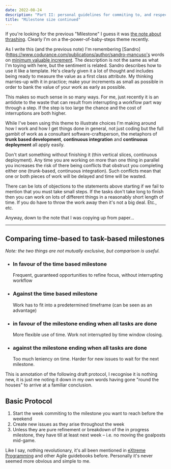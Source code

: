 ```yaml
---
date: 2022-08-24
description: "Part II: personal guidelines for commiting to, and respecting, milestones"
title: "Milestone size continued"
---
```


If you're looking for the previous "Milestone" I guess it was [the note about thrashing](https://www.laurencelord.co.uk/notes/milestones-guidelines). Clearly I'm on a the-power-of-baby-steps theme recently.

As I write this (and the previous note) I'm remembering [Sandro](https://www.codurance.com/publications/author/sandro-mancuso's words on [minimum valuable increment](https://www.codurance.com/publications/2020/01/27/minimum-valuable-increment). The description is not the same as what I'm toying with here, but the sentiment is related. Sandro describes how to use it like a template. He's clearly given it a lot of thought and includes being ready to measure the value as a first class attribute. My thinking marries-up with it in practice; make your increments as small as possible in order to bank the value of your work as early as possible.

This makes so much sense in so many ways. For me, just recently it is an antidote to the waste that can result from interrupting a workflow part way through a step. If the step is too large the chance and the cost of interruptions are both higher.

While I've been using this theme to illustrate choices I'm making around how I work and how I get things done in general, not just coding but the full gambit of work as a consultant software-craftsperson, the metaphors of **trunk based development**, **continuous integration** and **continuous deployment** all apply easily.

Don't start something without finishing it (thin vertical slices, continuous deployment). Any time you are working on more than one thing in parallel you increases the risk of there being conflicts that obstruct you completing either one (trunk-based, continuous integration). Such conflicts mean that one or both pieces of work will be delayed and time will be wasted.

There can be lots of objections to the statements above starting if we fail to mention that you must take small steps. If the tasks don't take long to finish then you can work on lots of different things in a reasonably short length of time. If you do have to throw the work away then it's not a big deal. Etc., etc.

Anyway, down to the note that I was copying up from paper...

---

## Comparing time-based to task-based milestones

_Note: the two things are not mutually exclusive, but comparison is useful._

- ### In favour of the time based milestone

  Frequent, guaranteed opportunities to refine focus, without interrupting workflow

- ### Against the time based milestone

  Work has to fit into a predetermined timeframe (can be seen as an advantage)

- ### in favour of the milestone ending when all tasks are done

  More flexible use of time. Work not interrupted by time window closing.

- ### against the milestone ending when all tasks are done
  Too much leniency on time. Harder for new issues to wait for the next milestone.

This is annotation of the following draft protocol, I recognise it is nothing new, it is just me noting it down in my own words having gone "round the houses" to arrive at a familiar conclusion.

## Basic Protocol

1. Start the week commiting to the milestone you want to reach before the weekend
2. Create new issues as they arise throughout the week
3. Unless they are pure refinement or breakdown of the in progress milestone, they have till at least next week – i.e. no moving the goalposts mid-game.

Like I say, nothing revolutionary, it's all been mentioned in [eXtreme Programming](https://en.wikipedia.org/wiki/Extreme_programming) and other Agile guidebooks before. Personally it's never seemed more obvious and simple to me.
